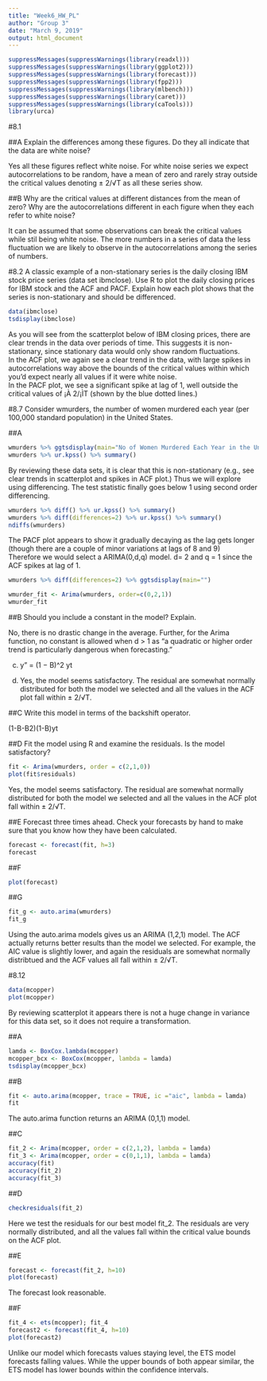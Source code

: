 ---
title: "Week6_HW_PL"
author: "Group 3"
date: "March 9, 2019"
output: html_document
---
```{r}
suppressMessages(suppressWarnings(library(readxl)))
suppressMessages(suppressWarnings(library(ggplot2)))
suppressMessages(suppressWarnings(library(forecast)))
suppressMessages(suppressWarnings(library(fpp2)))
suppressMessages(suppressWarnings(library(mlbench)))
suppressMessages(suppressWarnings(library(caret)))
suppressMessages(suppressWarnings(library(caTools)))
library(urca)
```

#8.1

##A
Explain the differences among these figures. Do they all indicate that the data are white noise?

Yes all these figures reflect white noise. For white noise series we expect autocorrelations to be random, have a mean of zero and rarely stray outside the critical values denoting ± 2/√T as all these series show.  

##B
Why are the critical values at different distances from the mean of zero? Why are the autocorrelations different in each figure when they each refer to white noise?

It can be assumed that some observations can break the critical values while stil being white noise. The more numbers in a series of data the less fluctuation we are likely to observe in the autocorrelations among the series of numbers.

#8.2
A classic example of a non-stationary series is the daily closing IBM stock price series (data set ibmclose). Use R to plot the daily closing prices for IBM stock and the ACF and PACF. Explain how each plot shows that the series is non-stationary and should be differenced.
```{r}
data(ibmclose)
tsdisplay(ibmclose)
```
As you will see from the scatterplot below of IBM closing prices, there are clear trends in the data over periods of time. This suggests it is non-stationary, since stationary data would only show random fluctuations.  
In the ACF plot, we again see a clear trend in the data, with large spikes in autocorrelations way above the bounds of the critical values within which you'd expect nearly all values if it were white noise.  
In the PACF plot, we see a significant spike at lag of 1, well outside the critical values of ¡À 2/¡ÌT (shown by the blue dotted lines.)

#8.7
Consider wmurders, the number of women murdered each year (per 100,000 standard population) in the United States.


##A
```{r}
wmurders %>% ggtsdisplay(main="No of Women Murdered Each Year in the United States")
wmurders %>% ur.kpss() %>% summary()
```

By reviewing these data sets, it is clear that this is non-stationary (e.g., see clear trends in scatterplot and spikes in ACF plot.) Thus we will explore using differencing. The test statistic finally goes below 1 using second order differencing.  

```{r}
wmurders %>% diff() %>% ur.kpss() %>% summary()
wmurders %>% diff(differences=2) %>% ur.kpss() %>% summary()
ndiffs(wmurders)
```

The PACF plot appears to show it gradually decaying as the lag gets longer (though there are a couple of minor variations at lags of 8 and 9)  
Therefore we would select a ARIMA(0,d,q) model. d= 2 and q = 1 since the ACF spikes at lag of 1.  

```{r}
wmurders %>% diff(differences=2) %>% ggtsdisplay(main="")
```

```{r}
wmurder_fit <- Arima(wmurders, order=c(0,2,1))
wmurder_fit
```
##B
Should you include a constant in the model? Explain.

No, there is no drastic change in the average. Further, for the Arima function, no constant is allowed when d > 1 as "a quadratic or higher order trend is particularly dangerous when forecasting."

c. y" = (1 − B)^2 yt  

d. Yes, the model seems satisfactory. The residual are somewhat normally distributed for both the model we selected and all the values in the ACF plot fall within ± 2/√T.  

##C
Write this model in terms of the backshift operator.

(1-B-B2)(1-B)yt

##D
Fit the model using R and examine the residuals. Is the model satisfactory?
```{r}
fit <- Arima(wmurders, order = c(2,1,0))
plot(fit$residuals)
```
Yes, the model seems satisfactory. The residual are somewhat normally distributed for both the model we selected and all the values in the ACF plot fall within ± 2/√T.  

##E
Forecast three times ahead. Check your forecasts by hand to make sure that you know how they have been calculated.

```{r}
forecast <- forecast(fit, h=3)
forecast
```

##F
```{r}
plot(forecast)
```


##G
```{r}
fit_g <- auto.arima(wmurders)
fit_g
```

Using the auto.arima models gives us an ARIMA (1,2,1) model. The ACF actually returns better results than the model we selected. For example, the AIC value is slightly lower, and again the residuals are somewhat normally distribtued and the ACF values all fall within ± 2/√T.  

#8.12

```{r}
data(mcopper)
plot(mcopper)
```

By reviewing scatterplot it appears there is not a huge change in variance for this data set, so it does not require a transformation.  

##A
```{r}
lamda <- BoxCox.lambda(mcopper)
mcopper_bcx <- BoxCox(mcopper, lambda = lamda)
tsdisplay(mcopper_bcx)
```

##B
```{r}
fit <- auto.arima(mcopper, trace = TRUE, ic ="aic", lambda = lamda)
fit
```

The auto.arima function returns an ARIMA (0,1,1) model. 

##C
```{r}
fit_2 <- Arima(mcopper, order = c(2,1,2), lambda = lamda)
fit_3 <- Arima(mcopper, order = c(0,1,1), lambda = lamda)
accuracy(fit)
accuracy(fit_2)
accuracy(fit_3)
```



##D
```{r}
checkresiduals(fit_2)
```

Here we test the residuals for our best model fit_2. The residuals are very normally distributed, and all the values fall within the critical value bounds on the ACF plot.  

##E
```{r}
forecast <- forecast(fit_2, h=10)
plot(forecast)
```
The forecast look reasonable. 

##F
```{r}
fit_4 <- ets(mcopper); fit_4
forecast2 <- forecast(fit_4, h=10)
plot(forecast2)
```
Unlike our model which forecasts values staying level, the ETS model forecasts falling values. While the upper bounds of both appear similar, the ETS model has lower bounds within the confidence intervals.  
